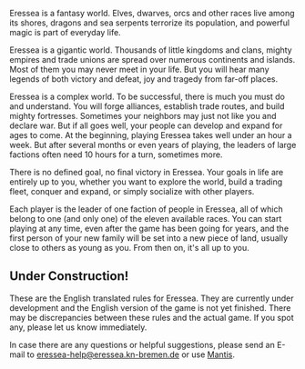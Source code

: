 Eressea is a fantasy world. Elves, dwarves, orcs and other races live among its shores, dragons and sea serpents terrorize its population, and powerful magic is part of everyday life.

Eressea is a gigantic world. Thousands of little kingdoms and clans, mighty empires and trade unions are spread over numerous continents and islands. Most of them you may never meet in your life. But you will hear many legends of both victory and defeat, joy and tragedy from far-off places.

Eressea is a complex world. To be successful, there is much you must do and understand. You will forge alliances, establish trade routes, and build mighty fortresses. Sometimes your neighbors may just not like you and declare war. But if all goes well, your people can develop and expand for ages to come. At the beginning, playing Eressea takes well under an hour a week. But after several months or even years of playing, the leaders of large factions often need 10 hours for a turn, sometimes more.

There is no defined goal, no final victory in Eressea. Your goals in life are entirely up to you, whether you want to explore the world, build a trading fleet, conquer and expand, or simply socialize with other players.

Each player is the leader of one faction of people in Eressea, all of which belong to one (and only one) of the eleven available races. You can start playing at any time, even after the game has been going for years, and the first person of your new family will be set into a new piece of land, usually close to others as young as you. From then on, it's all up to you.

== Under Construction! ==

These are the English translated rules for Eressea. They are currently under development and the English version of the game is not yet finished. There may be discrepancies between these rules and the actual game. If you spot any, please let us know immediately.

In case there are any questions or helpful suggestions, please send an E-mail to [mailto:eressea-help@eressea.kn-bremen.de eressea-help@eressea.kn-bremen.de] or use [http://eressea.upb.de/mantis/ Mantis].

